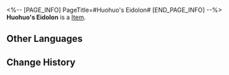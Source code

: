 <%-- [PAGE_INFO]
PageTitle=#Huohuo's Eidolon#
[END_PAGE_INFO] --%>
{{Item Infobox
|title       = Huohuo's Eidolon
|id          = 11217
|image       = Item Huohuo's Eidolon.png
|type        = 
|invCategory = 
|rarity      = 5
|effect      = Material for raising Huohuo's Eidolon Level.
|description = 
}}
'''Huohuo's Eidolon''' is a [[Item]].

==Other Languages==
{{Other Languages
|en   = Huohuo's Eidolon
|zhs  = 【藿藿】的星魂
|zht  = 【藿藿】的星魂
|ja   = 「フォフォ」の星魂
|ko   = [곽향]의 성혼
|es   = Eidolon de Huohuo
|fr   = Eidolon de Huohuo
|ru   = Эйдолон Хохо
|th   = Eidolon ของ Huohuo
|vi   = Tinh Hồn Huohuo
|de   = Huohuos Eidolon
|id   = Huohuo's Eidolon
|pt   = Eidolon de Huohuo
}}

==Change History==
{{Change History|2.0}}